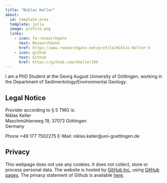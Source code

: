 ```yaml
---
title: "Niklas Keller"
about:
  id: template-area
  template: jolla
  image: profile.png
  links:
    - icon: fa-researchgate
      text: ResearchGate
      href: https://www.researchgate.net/profile/Niklas-Keller-5
    - icon: github
      text: Github
      href: https://github.com/nkeller194
---
```



:::{#template-area}

I am a PhD Student at the Georg August University of Göttingen, working in the Department of Sedimentology/Environmental Geology.

:::

## Legal Notice

Provider according to § 5 TMG is:  
Niklas Keller  
Maschmühlenweg 19,
37073 Göttingen  
Germany  

Phone +49 177 7502275 
E-Mail: niklas.keller@uni-goettingen.de

## Privacy

This webpage does not use any cookies. It does not collect, store or process personal data. The website is hosted by [GitHub Inc.](https://github.com/){target="_blank"} using [GitHub pages](https://docs.github.com/en/pages/getting-started-with-github-pages/about-github-pages){target="_blank"}. The privacy statement of Github is available [here](https://docs.github.com/en/site-policy/privacy-policies/github-privacy-statement){target="_blank"}. 
